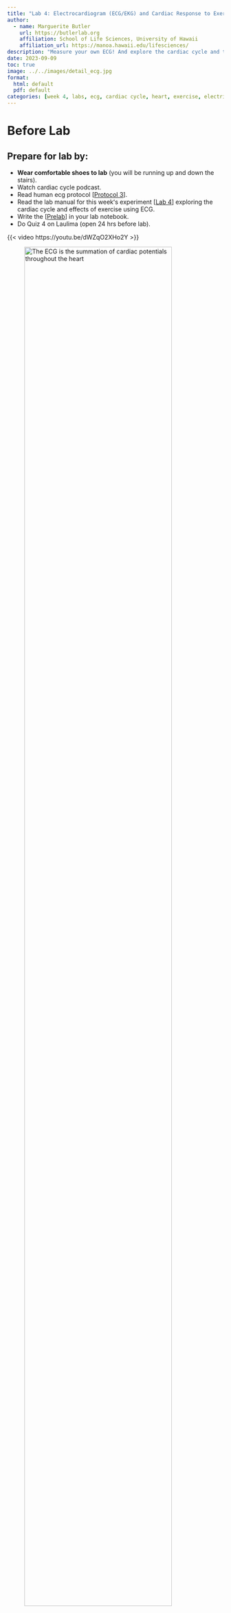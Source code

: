 ```yaml
---
title: "Lab 4: Electrocardiogram (ECG/EKG) and Cardiac Response to Exercise"
author:
  - name: Marguerite Butler  
    url: https://butlerlab.org
    affiliation: School of Life Sciences, University of Hawaii
    affiliation_url: https://manoa.hawaii.edu/lifesciences/
description: "Measure your own ECG! And explore the cardiac cycle and the effects of exercise "
date: 2023-09-09
toc: true
image: ../../images/detail_ecg.jpg
format: 
  html: default
  pdf: default
categories: [week 4, labs, ecg, cardiac cycle, heart, exercise, electrical response, heart sounds, pulse]
---
```


# Before Lab

:::{.callout-note}
# Prepare for lab by:
- __Wear comfortable shoes to lab__ (you will be running up and down the stairs). 
- Watch cardiac cycle podcast.
- Read human ecg protocol \[[Protocol 3](../Protocols/p3-human-ecg.pdf)\]. 
- Read the lab manual for this weekʻs experiment \[[Lab 4](Lab4-Human-Heart-ECG.pdf)\] exploring the cardiac cycle and effects of exercise using ECG.  
- Write the \[[Prelab](../../labs-misc/lab-notebook.qmd#sec-prelab)\] in your lab notebook.
- Do Quiz 4 on Laulima (open 24 hrs before lab). 

{{< video https://youtu.be/dWZqO2XHo2Y >}}
:::

![The ECG is the summation of cardiac potentials throughout the heart](../../images/detail_ecg.jpg){width=90%}

## In Lab: 

- Practical based on [Lab 1](../Lab1-heart-rate-and-data-analysis/Lab1.qmd). 
- Lab 4 exercises 1-3. Record data in your lab notebook. \[[example data tables](Lab4-data-tables.pdf)\] \[[docx](Lab4-data-tables.docx)\]
- Note: the data tables are to assist you in collecting data and should be included in your notebook.  Present the results in your lab report 

## After Lab: 

- Group lab report due next week
- Use the guidance to structure your full lab report. \[[pdf](Lab4-ECG-Report.pdf)\] \[[docx](Lab4-ECG-Report.docx)\]
- This will be a full lab report with intro, methods, results, discussion, literature cited, and respective contributions. \[[grading guidelines](../../labs-misc/handouts/Revised_Zool430L_lab_report_guidelines.pdf)\] \[[old style](../../labs-misc/handouts/Zool430lab_report_guidelines.pdf)\]


:::{.callout-important}
- Be sure to solicit feedback from lab partners, _but do not delete or rewrite the words of others_. Leave comments and allow author to revise (or not).
:::


